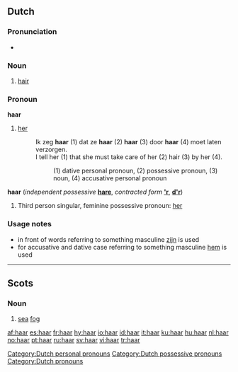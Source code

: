 {{wikipedia|dab=haar}}
{{also|Haar}}
==Dutch==

===Pronunciation===
* {{audio|Nl-haar.ogg|audio}}

===Noun===
{{nl-noun|g=n|haren|haartje}}

# [[hair]]

===Pronoun===
'''haar''' {{f}} {{context|personal|lang=nl}}

# [[her]]
#: Ik zeg '''haar''' (1) dat ze '''haar''' (2) '''haar''' (3) door '''haar''' (4) moet laten verzorgen.
#: I tell her (1) that she must take care of her (2) hair (3) by her (4).
#:: (1) dative personal pronoun, (2) possessive pronoun, (3) noun, (4) accusative personal pronoun

'''haar''' {{f}} {{context|dependent possessive}} (''independent possessive'' '''[[hare]]''', ''contracted form'' '''[['r]]''', '''[[d'r]]''')
# Third person singular, feminine possessive pronoun: [[her]]

===Usage notes===
* in front of words referring to something masculine [[zijn]] is used
* for accusative and dative case referring to something masculine [[hem]] is used

[[Category:Dutch personal pronouns]]
[[Category:Dutch possessive pronouns]]
[[Category:Dutch pronouns]]

----

==Scots==

===Noun===
{{sco-noun|-}}

# [[sea]] [[fog]]

[[af:haar]]
[[es:haar]]
[[fr:haar]]
[[hy:haar]]
[[io:haar]]
[[id:haar]]
[[it:haar]]
[[ku:haar]]
[[hu:haar]]
[[nl:haar]]
[[no:haar]]
[[pt:haar]]
[[ru:haar]]
[[sv:haar]]
[[vi:haar]]
[[tr:haar]]